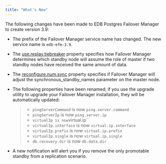 ```yaml
---
title: "What’s New"
---
```


<div id="whats_new" class="registered_link"></div>


The following changes have been made to EDB Postgres Failover Manager to create version 3.9:

  - The prefix of the Failover Manager service name has changed. The new service name is `edb-efm-3.9`.

  - The [use.replay.tiebreaker](04_configuring_efm/01_cluster_properties/index#use.replay.tiebreaker) property specifies how Failover Manager determines which standby node will assume the role of master if two standby nodes have received the same amount of data.

  - The [reconfigure.num.sync](04_configuring_efm/01_cluster_properties/index#reconfigure.num.sync) property specifies if Failover Manager will adjust the synchronous_standby_names parameter on the master node.

  - The following properties have been renamed; if you use the upgrade utility to upgrade your Failover Manager installation, they will be automatically updated:
    
    >   - `pingServerCommand` is now `ping.server.command`
    >   - `pingServerIp` is now `ping.server.ip`
    >   - `virtualIp is now`virtual.ip\`\`
    >   - `virtualIp.interface` is now `virtual.ip.interface`
    >   - `virtualIp.prefix` is now `virtual.ip.prefix`
    >   - `virtualIp.single` is now `virtual.ip.single`
    >   - `db.recovery.dir` is now `db.data.dir`

  - A new notification will alert you if you remove the only promotable standby from a replication scenario.
